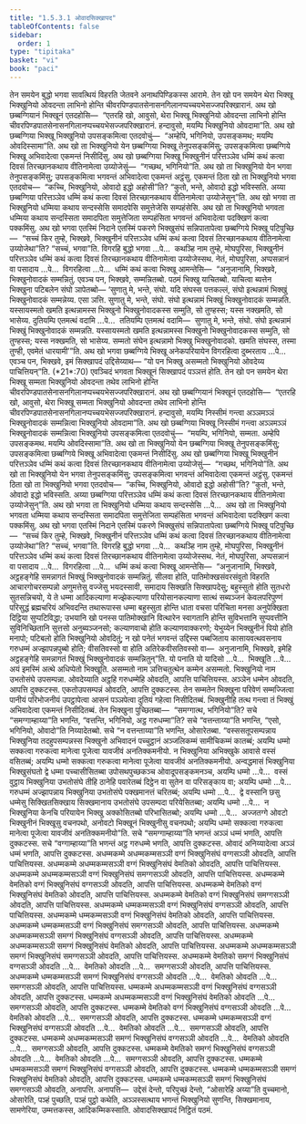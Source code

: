 ```yaml
---
title: "1.5.3.1 ओवादसिक्खापद"
tableOfContents: false
sidebar:
  order: 1
type: "tipitaka"
basket: "vi"
book: "paci"
---
```



<DynamicBreadcrumb />

<Division number="144" book="paci">

<Paragraph number="484" book="paci">
तेन समयेन बुद्धो भगवा सावत्थियं विहरति जेतवने अनाथपिण्डिकस्स आरामे. तेन खो पन समयेन थेरा भिक्खू भिक्खुनियो ओवदन्ता लाभिनो होन्ति चीवरपिण्डपातसेनासनगिलानप्पच्चयभेसज्जपरिक्खारानं. अथ खो छब्बग्गियानं भिक्खूनं एतदहोसि—  “एतरहि खो, आवुसो, थेरा भिक्खू भिक्खुनियो ओवदन्ता लाभिनो होन्ति चीवरपिण्डपातसेनासनगिलानप्पच्चयभेसज्जपरिक्खारानं. हन्दावुसो, मयम्पि भिक्खुनियो ओवदामा”ति. अथ खो छब्बग्गिया भिक्खू भिक्खुनियो उपसङ्कमित्वा एतदवोचुं—  “अम्हेपि, भगिनियो, उपसङ्कमथ; मयम्पि ओवदिस्सामा”ति.
</Paragraph>

<Paragraph number="485" book="paci">
अथ खो ता भिक्खुनियो येन छब्बग्गिया भिक्खू तेनुपसङ्कमिंसु; उपसङ्कमित्वा छब्बग्गिये भिक्खू अभिवादेत्वा एकमन्तं निसीदिंसु. अथ खो छब्बग्गिया भिक्खू भिक्खुनीनं परित्तञ्ञेव धम्मिं कथं कत्वा दिवसं तिरच्छानकथाय वीतिनामेत्वा उय्योजेसुं—  “गच्छथ, भगिनियो”ति. अथ खो ता भिक्खुनियो येन भगवा तेनुपसङ्कमिंसु; उपसङ्कमित्वा भगवन्तं अभिवादेत्वा एकमन्तं अट्ठंसु. एकमन्तं ठिता खो ता भिक्खुनियो भगवा एतदवोच—  “कच्चि, भिक्खुनियो, ओवादो इद्धो अहोसी”ति? “कुतो, भन्ते, ओवादो इद्धो भविस्सति. अय्या छब्बग्गिया परित्तञ्ञेव धम्मिं कथं कत्वा दिवसं तिरच्छानकथाय वीतिनामेत्वा उय्योजेसुन्”ति. अथ खो भगवा ता भिक्खुनियो धम्मिया कथाय सन्दस्सेसि समादपेसि समुत्तेजेसि सम्पहंसेसि. अथ खो ता भिक्खुनियो भगवता धम्मिया कथाय सन्दस्सिता समादपिता समुत्तेजिता सम्पहंसिता भगवन्तं अभिवादेत्वा पदक्खिणं कत्वा पक्कमिंसु.
</Paragraph>

<Paragraph number="486" book="paci">
अथ खो भगवा एतस्मिं निदाने एतस्मिं पकरणे भिक्खुसंघं सन्निपातापेत्वा छब्बग्गिये भिक्खू पटिपुच्छि—  “सच्चं किर तुम्हे, भिक्खवे, भिक्खुनीनं परित्तञ्ञेव धम्मिं कथं कत्वा दिवसं तिरच्छानकथाय वीतिनामेत्वा उय्योजेथा”ति? “सच्चं, भगवा”ति. विगरहि बुद्धो भगवा …पे…  कथञ्हि नाम तुम्हे, मोघपुरिसा, भिक्खुनीनं परित्तञ्ञेव धम्मिं कथं कत्वा दिवसं तिरच्छानकथाय वीतिनामेत्वा उय्योजेस्सथ. नेतं, मोघपुरिसा, अप्पसन्नानं वा पसादाय …पे…  विगरहित्वा …पे…  धम्मिं कथं कत्वा भिक्खू आमन्तेसि—  “अनुजानामि, भिक्खवे, भिक्खुनोवादकं सम्मन्नितुं. एवञ्च पन, भिक्खवे, सम्मन्नितब्बो. पठमं भिक्खु याचितब्बो. याचित्वा ब्यत्तेन भिक्खुना पटिबलेन संघो ञापेतब्बो—
</Paragraph>

</Division>
<Division number="145" book="paci">

<Paragraph number="487" book="paci">
‘सुणातु मे, भन्ते, संघो. यदि संघस्स पत्तकल्लं, संघो इत्थन्नामं भिक्खुं भिक्खुनोवादकं सम्मन्नेय्य. एसा ञत्ति.
</Paragraph>

<Paragraph number="488" book="paci">
सुणातु मे, भन्ते, संघो. संघो इत्थन्नामं भिक्खुं भिक्खुनोवादकं सम्मन्नति. यस्सायस्मतो खमति इत्थन्नामस्स भिक्खुनो भिक्खुनोवादकस्स सम्मुति, सो तुण्हस्स; यस्स नक्खमति, सो भासेय्य.
</Paragraph>

<Paragraph number="489" book="paci">
दुतियम्पि एतमत्थं वदामि …पे…  ततियम्पि एतमत्थं वदामि—  सुणातु मे, भन्ते, संघो. संघो इत्थन्नामं भिक्खुं भिक्खुनोवादकं सम्मन्नति. यस्सायस्मतो खमति इत्थन्नामस्स भिक्खुनो भिक्खुनोवादकस्स सम्मुति, सो तुण्हस्स; यस्स नक्खमति, सो भासेय्य.
</Paragraph>

<Paragraph number="490" book="paci">
सम्मतो संघेन इत्थन्नामो भिक्खु भिक्खुनोवादको. खमति संघस्स, तस्मा तुण्ही, एवमेतं धारयामी’”ति.
</Paragraph>

<Paragraph number="491" book="paci">
अथ खो भगवा छब्बग्गिये भिक्खू अनेकपरियायेन विगरहित्वा दुब्भरताय …पे…  एवञ्च पन, भिक्खवे, इमं सिक्खापदं उद्दिसेय्याथ—
</Paragraph>

</Division>
<Division number="146" book="paci">

<Paragraph number="492" book="paci">
<Emphasis>“यो पन भिक्खु असम्मतो भिक्खुनियो ओवदेय्य पाचित्तियन्”</Emphasis>ति. (*21*:<Emphasis>70</Emphasis>)
</Paragraph>

<Paragraph number="493" book="paci">
एवञ्चिदं भगवता भिक्खूनं सिक्खापदं पञ्ञत्तं होति.
</Paragraph>

</Division>
<Division number="147" book="paci">

<Paragraph number="494" book="paci">
तेन खो पन समयेन थेरा भिक्खू सम्मता भिक्खुनियो ओवदन्ता तथेव लाभिनो होन्ति चीवरपिण्डपातसेनासनगिलानप्पच्चयभेसज्जपरिक्खारानं. अथ खो छब्बग्गियानं भिक्खूनं एतदहोसि—  “एतरहि खो, आवुसो, थेरा भिक्खू सम्मता भिक्खुनियो ओवदन्ता तथेव लाभिनो होन्ति चीवरपिण्डपातसेनासनगिलानप्पच्चयभेसज्जपरिक्खारानं. हन्दावुसो, मयम्पि निस्सीमं गन्त्वा अञ्ञमञ्ञं भिक्खुनोवादकं सम्मन्नित्वा भिक्खुनियो ओवदामा”ति. अथ खो छब्बग्गिया भिक्खू निस्सीमं गन्त्वा अञ्ञमञ्ञं भिक्खुनोवादकं सम्मन्नित्वा भिक्खुनियो उपसङ्कमित्वा एतदवोचुं—  “मयम्पि, भगिनियो, सम्मता. अम्हेपि उपसङ्कमथ. मयम्पि ओवदिस्सामा”ति.
</Paragraph>

<Paragraph number="495" book="paci">
अथ खो ता भिक्खुनियो येन छब्बग्गिया भिक्खू तेनुपसङ्कमिंसु; उपसङ्कमित्वा छब्बग्गिये भिक्खू अभिवादेत्वा एकमन्तं निसीदिंसु. अथ खो छब्बग्गिया भिक्खू भिक्खुनीनं परित्तञ्ञेव धम्मिं कथं कत्वा दिवसं तिरच्छानकथाय वीतिनामेत्वा उय्योजेसुं—  “गच्छथ, भगिनियो”ति. अथ खो ता भिक्खुनियो येन भगवा तेनुपसङ्कमिंसु; उपसङ्कमित्वा भगवन्तं अभिवादेत्वा एकमन्तं अट्ठंसु. एकमन्तं ठिता खो ता भिक्खुनियो भगवा एतदवोच—  “कच्चि, भिक्खुनियो, ओवादो इद्धो अहोसी”ति? “कुतो, भन्ते, ओवादो इद्धो भविस्सति. अय्या छब्बग्गिया परित्तञ्ञेव धम्मिं कथं कत्वा दिवसं तिरच्छानकथाय वीतिनामेत्वा उय्योजेसुन्”ति.
</Paragraph>

<Paragraph number="496" book="paci">
अथ खो भगवा ता भिक्खुनियो धम्मिया कथाय सन्दस्सेसि …पे…  अथ खो ता भिक्खुनियो भगवता धम्मिया कथाय सन्दस्सिता समादपिता समुत्तेजिता सम्पहंसिता भगवन्तं अभिवादेत्वा पदक्खिणं कत्वा पक्कमिंसु. अथ खो भगवा एतस्मिं निदाने एतस्मिं पकरणे भिक्खुसंघं सन्निपातापेत्वा छब्बग्गिये भिक्खू पटिपुच्छि—  “सच्चं किर तुम्हे, भिक्खवे, भिक्खुनीनं परित्तञ्ञेव धम्मिं कथं कत्वा दिवसं तिरच्छानकथाय वीतिनामेत्वा उय्योजेथा”ति? “सच्चं, भगवा”ति. विगरहि बुद्धो भगवा …पे…  कथञ्हि नाम तुम्हे, मोघपुरिसा, भिक्खुनीनं परित्तञ्ञेव धम्मिं कथं कत्वा दिवसं तिरच्छानकथाय वीतिनामेत्वा उय्योजेस्सथ. नेतं, मोघपुरिसा, अप्पसन्नानं वा पसादाय …पे…  विगरहित्वा …पे…  धम्मिं कथं कत्वा भिक्खू आमन्तेसि—  “अनुजानामि, भिक्खवे, अट्ठहङ्गेहि समन्नागतं भिक्खुं भिक्खुनोवादकं सम्मन्नितुं. सीलवा होति, पातिमोक्खसंवरसंवुतो विहरति आचारगोचरसम्पन्नो अणुमत्तेसु वज्जेसु भयदस्सावी, समादाय सिक्खति सिक्खापदेसु; बहुस्सुतो होति सुतधरो सुतसन्निचयो, ये ते धम्मा आदिकल्याणा मज्झेकल्याणा परियोसानकल्याणा सात्थं सब्यञ्जनं केवलपरिपुण्णं परिसुद्धं ब्रह्मचरियं अभिवदन्ति तथारूपास्स धम्मा बहुस्सुता होन्ति धाता वचसा परिचिता मनसा अनुपेक्खिता दिट्ठिया सुप्पटिविद्धा; उभयानि खो पनस्स पातिमोक्खानि वित्थारेन स्वागतानि होन्ति सुविभत्तानि सुप्पवत्तीनि सुविनिच्छितानि सुत्तसो अनुब्यञ्जनसो; कल्याणवाचो होति कल्याणवाक्करणो; येभुय्येन भिक्खुनीनं पियो होति मनापो; पटिबलो होति भिक्खुनियो ओवदितुं; न खो पनेतं भगवन्तं उद्दिस्स पब्बजिताय कासायवत्थवसनाय गरुधम्मं अज्झापन्नपुब्बो होति; वीसतिवस्सो वा होति अतिरेकवीसतिवस्सो वा—  अनुजानामि, भिक्खवे, इमेहि अट्ठहङ्गेहि समन्नागतं भिक्खुं भिक्खुनोवादकं सम्मन्नितुन्”ति.
</Paragraph>

</Division>
<Division number="148" book="paci">

<Paragraph number="497" book="paci">
<Emphasis>यो पना</Emphasis>ति यो यादिसो …पे…  <Emphasis>भिक्खू</Emphasis>ति …पे…  अयं इमस्मिं अत्थे अधिप्पेतो भिक्खूति.
</Paragraph>

<Paragraph number="498" book="paci">
<Emphasis>असम्मतो</Emphasis> नाम ञत्तिचतुत्थेन कम्मेन असम्मतो.
</Paragraph>

<Paragraph number="499" book="paci">
<Emphasis>भिक्खुनियो</Emphasis> नाम उभतोसंघे उपसम्पन्ना.
</Paragraph>

<Paragraph number="500" book="paci">
<Emphasis>ओवदेय्या</Emphasis>ति अट्ठहि गरुधम्मेहि ओवदति, आपत्ति पाचित्तियस्स. अञ्ञेन धम्मेन ओवदति, आपत्ति दुक्कटस्स. एकतोउपसम्पन्नं ओवदति, आपत्ति दुक्कटस्स.
</Paragraph>

</Division>
<Division number="149" book="paci">

<Paragraph number="501" book="paci">
तेन सम्मतेन भिक्खुना परिवेणं सम्मज्जित्वा पानीयं परिभोजनीयं उपट्ठापेत्वा आसनं पञ्ञपेत्वा दुतियं गहेत्वा निसीदितब्बं. भिक्खुनीहि तत्थ गन्त्वा तं भिक्खुं अभिवादेत्वा एकमन्तं निसीदितब्बं. तेन भिक्खुना पुच्छितब्बा—  “समग्गात्थ, भगिनियो”ति? सचे “समग्गाम्हाय्या”ति भणन्ति, “वत्तन्ति, भगिनियो, अट्ठ गरुधम्मा”ति? सचे “वत्तन्ताय्या”ति भणन्ति, “एसो, भगिनियो, ओवादो”ति निय्यादेतब्बो. सचे “न वत्तन्ताय्या”ति भणन्ति, ओसारेतब्बा. “वस्ससतूपसम्पन्नाय भिक्खुनिया तदहुपसम्पन्नस्स भिक्खुनो अभिवादनं पच्चुट्ठानं अञ्जलिकम्मं सामीचिकम्मं कातब्बं; अयम्पि धम्मो सक्कत्वा गरुकत्वा मानेत्वा पूजेत्वा यावजीवं अनतिक्कमनीयो. न भिक्खुनिया अभिक्खुके आवासे वस्सं वसितब्बं; अयम्पि धम्मो सक्कत्वा गरुकत्वा मानेत्वा पूजेत्वा यावजीवं अनतिक्कमनीयो. अन्वद्धमासं भिक्खुनिया भिक्खुसंघतो द्वे धम्मा पच्चासीसितब्बा उपोसथपुच्छकञ्च ओवादूपसङ्कमनञ्च, अयम्पि धम्मो …पे…  वस्सं वुट्ठाय भिक्खुनिया उभतोसंघे तीहि ठानेहि पवारेतब्बं दिट्ठेन वा सुतेन वा परिसङ्काय वा; अयम्पि धम्मो …पे…  गरुधम्मं अज्झापन्नाय भिक्खुनिया उभतोसंघे पक्खमानत्तं चरितब्बं; अयम्पि धम्मो …पे…  द्वे वस्सानि छसु धम्मेसु सिक्खितसिक्खाय सिक्खमानाय उभतोसंघे उपसम्पदा परियेसितब्बा; अयम्पि धम्मो …पे…  न भिक्खुनिया केनचि परियायेन भिक्खु अक्कोसितब्बो परिभासितब्बो; अयम्पि धम्मो …पे…  अज्जतग्गे ओवटो भिक्खुनीनं भिक्खूसु वचनपथो, अनोवटो भिक्खूनं भिक्खुनीसु वचनपथो; अयम्पि धम्मो सक्कत्वा गरुकत्वा मानेत्वा पूजेत्वा यावजीवं अनतिक्कमनीयो”ति.
</Paragraph>

<Paragraph number="502" book="paci">
सचे “समग्गाम्हाय्या”ति भणन्तं अञ्ञं धम्मं भणति, आपत्ति दुक्कटस्स. सचे “वग्गाम्हाय्या”ति भणन्तं अट्ठ गरुधम्मे भणति, आपत्ति दुक्कटस्स. ओवादं अनिय्यादेत्वा अञ्ञं धम्मं भणति, आपत्ति दुक्कटस्स.
</Paragraph>

</Division>
<Division number="150" book="paci">

<Paragraph number="503" book="paci">
अधम्मकम्मे अधम्मकम्मसञ्ञी वग्गं भिक्खुनिसंघं वग्गसञ्ञी ओवदति, आपत्ति पाचित्तियस्स. अधम्मकम्मे अधम्मकम्मसञ्ञी वग्गं भिक्खुनिसंघं वेमतिको ओवदति, आपत्ति पाचित्तियस्स. अधम्मकम्मे अधम्मकम्मसञ्ञी वग्गं भिक्खुनिसंघं समग्गसञ्ञी ओवदति, आपत्ति पाचित्तियस्स.
</Paragraph>

<Paragraph number="504" book="paci">
अधम्मकम्मे वेमतिको वग्गं भिक्खुनिसंघं वग्गसञ्ञी ओवदति, आपत्ति पाचित्तियस्स. अधम्मकम्मे वेमतिको वग्गं भिक्खुनिसंघं वेमतिको ओवदति, आपत्ति पाचित्तियस्स. अधम्मकम्मे वेमतिको वग्गं भिक्खुनिसंघं समग्गसञ्ञी ओवदति, आपत्ति पाचित्तियस्स.
</Paragraph>

<Paragraph number="505" book="paci">
अधम्मकम्मे धम्मकम्मसञ्ञी वग्गं भिक्खुनिसंघं वग्गसञ्ञी ओवदति, आपत्ति पाचित्तियस्स. अधम्मकम्मे धम्मकम्मसञ्ञी वग्गं भिक्खुनिसंघं वेमतिको ओवदति, आपत्ति पाचित्तियस्स. अधम्मकम्मे धम्मकम्मसञ्ञी वग्गं भिक्खुनिसंघं समग्गसञ्ञी ओवदति, आपत्ति पाचित्तियस्स.
</Paragraph>

<Paragraph number="506" book="paci">
अधम्मकम्मे अधम्मकम्मसञ्ञी समग्गं भिक्खुनिसंघं वग्गसञ्ञी ओवदति, आपत्ति पाचित्तियस्स. अधम्मकम्मे अधम्मकम्मसञ्ञी समग्गं भिक्खुनिसंघं वेमतिको ओवदति, आपत्ति पाचित्तियस्स. अधम्मकम्मे अधम्मकम्मसञ्ञी समग्गं भिक्खुनिसंघं समग्गसञ्ञी ओवदति, आपत्ति पाचित्तियस्स.
</Paragraph>

<Paragraph number="507" book="paci">
अधम्मकम्मे वेमतिको समग्गं भिक्खुनिसंघं वग्गसञ्ञी ओवदति …पे…  वेमतिको ओवदति …पे…  समग्गसञ्ञी ओवदति, आपत्ति पाचित्तियस्स.
</Paragraph>

<Paragraph number="508" book="paci">
अधम्मकम्मे धम्मकम्मसञ्ञी समग्गं भिक्खुनिसंघं वग्गसञ्ञी ओवदति …पे…  वेमतिको ओवदति …पे…  समग्गसञ्ञी ओवदति, आपत्ति पाचित्तियस्स.
</Paragraph>

</Division>
<Division number="151" book="paci">

<Paragraph number="509" book="paci">
धम्मकम्मे अधम्मकम्मसञ्ञी वग्गं भिक्खुनिसंघं वग्गसञ्ञी ओवदति, आपत्ति दुक्कटस्स. धम्मकम्मे अधम्मकम्मसञ्ञी वग्गं भिक्खुनिसंघं वेमतिको ओवदति …पे…  समग्गसञ्ञी ओवदति, आपत्ति दुक्कटस्स.
</Paragraph>

<Paragraph number="510" book="paci">
धम्मकम्मे वेमतिको वग्गं भिक्खुनिसंघं वग्गसञ्ञी ओवदति …पे…  वेमतिको ओवदति …पे…  समग्गसञ्ञी ओवदति, आपत्ति दुक्कटस्स.
</Paragraph>

<Paragraph number="511" book="paci">
धम्मकम्मे धम्मकम्मसञ्ञी वग्गं भिक्खुनिसंघं वग्गसञ्ञी ओवदति …पे…  वेमतिको ओवदति …पे…  समग्गसञ्ञी ओवदति, आपत्ति दुक्कटस्स.
</Paragraph>

<Paragraph number="512" book="paci">
धम्मकम्मे अधम्मकम्मसञ्ञी समग्गं भिक्खुनिसंघं वग्गसञ्ञी ओवदति …पे…  वेमतिको ओवदति …पे…  समग्गसञ्ञी ओवदति, आपत्ति दुक्कटस्स.
</Paragraph>

<Paragraph number="513" book="paci">
धम्मकम्मे वेमतिको समग्गं भिक्खुनिसंघं वग्गसञ्ञी ओवदति …पे…  वेमतिको ओवदति …पे…  समग्गसञ्ञी ओवदति, आपत्ति दुक्कटस्स.
</Paragraph>

<Paragraph number="514" book="paci">
धम्मकम्मे धम्मकम्मसञ्ञी समग्गं भिक्खुनिसंघं वग्गसञ्ञी ओवदति, आपत्ति दुक्कटस्स. धम्मकम्मे धम्मकम्मसञ्ञी समग्गं भिक्खुनिसंघं वेमतिको ओवदति, आपत्ति दुक्कटस्स. धम्मकम्मे धम्मकम्मसञ्ञी समग्गं भिक्खुनिसंघं समग्गसञ्ञी ओवदति, अनापत्ति.
</Paragraph>

</Division>
<Division number="152" book="paci">

<Paragraph number="515" book="paci">
अनापत्ति—  उद्देसं देन्तो, परिपुच्छं देन्तो, “ओसारेहि अय्या”ति वुच्चमानो, ओसारेति, पञ्हं पुच्छति, पञ्हं पुट्ठो कथेति, अञ्ञस्सत्थाय भणन्तं भिक्खुनियो सुणन्ति, सिक्खमानाय, सामणेरिया, उम्मत्तकस्स, आदिकम्मिकस्साति.

</Paragraph>
</Division>

<Paragraph number="516" type="center" book="paci">
ओवादसिक्खापदं निट्ठितं पठमं.
</Paragraph>